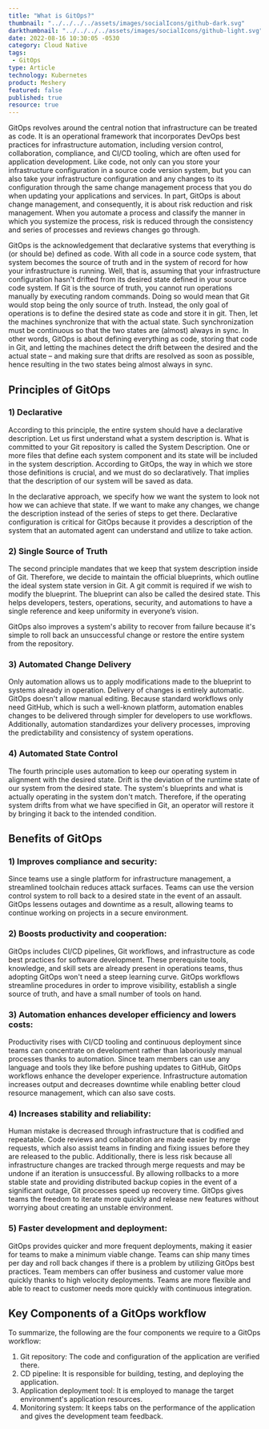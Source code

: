 ```yaml
---
title: "What is GitOps?"
thumbnail: "../../../../assets/images/socialIcons/github-dark.svg"
darkthumbnail: "../../../../assets/images/socialIcons/github-light.svg"
date: 2022-08-16 10:30:05 -0530
category: Cloud Native
tags:
 - GitOps
type: Article
technology: Kubernetes
product: Meshery
featured: false
published: true
resource: true
---
```



<ResourcesWrapper>
<p>
    GitOps revolves around the central notion that infrastructure can be treated as code. It is an operational framework that incorporates DevOps best practices for infrastructure automation, including version control, collaboration, compliance, and CI/CD tooling, which are often used for application development. Like code, not only can you store your infrastructure configuration in a source code version system, but you can also take your infrastructure configuration and any changes to its configuration through the same change management process that you do when updating your applications and services. In part, GitOps is about change management, and consequently, it is about risk reduction and risk management. When you automate a process and classify the manner in which you systemize the process, risk is reduced through the consistency and series of processes and reviews changes go through.
</p>
<p> 
   GitOps is the acknowledgement that declarative systems that everything is (or should be) defined as code. With all code in a source code system, that system becomes the source of truth and in the system of record for how your infrastructure is running. Well, that is, assuming that your infrastructure configuration hasn't drifted from its desired state defined in your source code system. If Git is the source of truth, you cannot run operations manually by executing random commands. Doing so would mean that Git would stop being the only source of truth. Instead, the only goal of operations is to define the desired state as code and store it in git. Then, let the machines synchronize that with the actual state. Such synchronization must be continuous so that the two states are (almost) always in sync. In other words, GitOps is about defining everything as code, storing that code in Git, and letting the machines detect the drift between the desired and the actual state – and making sure that drifts are resolved as soon as possible, hence resulting in the two states being almost always in sync.
</p>

## Principles of GitOps
 
### 1) Declarative
 <p> According to this principle, the entire system should have a declarative description. Let us first understand what a system description is. What is committed to your Git repository is called the System Description. One or more files that define each system component and its state will be included in the system description. According to GitOps, the way in which we store those definitions is crucial, and we must do so declaratively. That implies that the description of our system will be saved as data. 
</p>
 
 <p> In the declarative approach, we specify how we want the system to look not how we can achieve that state. If we want to make any changes, we change the description instead of the series of steps to get there. Declarative configuration is critical for GitOps because it provides a description of the system that an automated agent can understand and utilize to take action. 
 </p>

### 2) Single Source of Truth
 <p> The second principle mandates that we keep that system description inside of Git. Therefore, we decide to maintain the official blueprints, which outline the ideal system state version in Git. A git commit is required if we wish to modify the blueprint. The blueprint can also be called the desired state. This helps developers, testers, operations, security, and automations to have a single reference and keep uniformity in everyone’s vision. 
 </p>
 
 <p> GitOps also improves a system's ability to recover from failure because it's simple to roll back an unsuccessful change or restore the entire system from the repository.
</p>

### 3) Automated Change Delivery
 <p> Only automation allows us to apply modifications made to the blueprint to systems already in operation. Delivery of changes is entirely automatic. GitOps doesn't allow manual editing. Because standard workflows only need GitHub, which is such a well-known platform, automation enables changes to be delivered through simpler for developers to use workflows. Additionally, automation standardizes your delivery processes, improving the predictability and consistency of system operations. 
 </p>

### 4) Automated State Control
 <p> The fourth principle uses automation to keep our operating system in alignment with the desired state. Drift is the deviation of the runtime state of our system from the desired state. The system's blueprints and what is actually operating in the system don't match. Therefore, if the operating system drifts from what we have specified in Git, an operator will restore it by bringing it back to the intended condition. 
</p>

## Benefits of GitOps
### 1) Improves compliance and security:
 <p> Since teams use a single platform for infrastructure management, a streamlined toolchain reduces attack surfaces. Teams can use the version control system to roll back to a desired state in the event of an assault. GitOps lessens outages and downtime as a result, allowing teams to continue working on projects in a secure environment.
 </p>
 
 ### 2) Boosts productivity and cooperation:
 <p> GitOps includes CI/CD pipelines, Git workflows, and infrastructure as code best practices for software development. These prerequisite tools, knowledge, and skill sets are already present in operations teams, thus adopting GitOps won't need a steep learning curve. GitOps workflows streamline procedures in order to improve visibility, establish a single source of truth, and have a small number of tools on hand.
</p>

 ### 3) Automation enhances developer efficiency and lowers costs:
<p> Productivity rises with CI/CD tooling and continuous deployment since teams can concentrate on development rather than laboriously manual processes thanks to automation. Since team members can use any language and tools they like before pushing updates to GitHub, GitOps workflows enhance the developer experience. Infrastructure automation increases output and decreases downtime while enabling better cloud resource management, which can also save costs.
</p>
 
 ### 4) Increases stability and reliability:
 <p> Human mistake is decreased through infrastructure that is codified and repeatable. Code reviews and collaboration are made easier by merge requests, which also assist teams in finding and fixing issues before they are released to the public. Additionally, there is less risk because all infrastructure changes are tracked through merge requests and may be undone if an iteration is unsuccessful. By allowing rollbacks to a more stable state and providing distributed backup copies in the event of a significant outage, Git processes speed up recovery time. GitOps gives teams the freedom to iterate more quickly and release new features without worrying about creating an unstable environment.
</p>
 
 ### 5) Faster development and deployment:
 <p> GitOps provides quicker and more frequent deployments, making it easier for teams to make a minimum viable change. Teams can ship many times per day and roll back changes if there is a problem by utilizing GitOps best practices. Team members can offer business and customer value more quickly thanks to high velocity deployments. Teams are more flexible and able to react to customer needs more quickly with continuous integration.
 </p>
 
 ## Key Components of a GitOps workflow
 <p> To summarize, the following are the four components we require to a GitOps workflow:
  <ol>
   <li> Git repository: The code and configuration of the application are verified there. </li>
   <li> CD pipeline: It is responsible for building, testing, and deploying the application. </li>
   <li> Application deployment tool: It is employed to manage the target environment's application resources. </li>
   <li> Monitoring system: It keeps tabs on the performance of the application and gives the development team feedback. </li>
</p>
</ResourcesWrapper>

